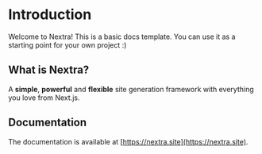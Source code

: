 
# Introduction

<ThermalProvider>

<App />
 
Welcome to Nextra! This is a basic docs template. You can use it as a starting point for your own project :)

## What is Nextra?

A **simple**, **powerful** and **flexible** site generation framework with everything you love from Next.js.

## Documentation

The documentation is available at [https://nextra.site](https://nextra.site).

</ThermalProvider>
